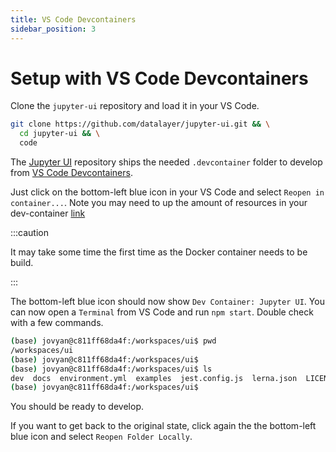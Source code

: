 ```yaml
---
title: VS Code Devcontainers
sidebar_position: 3
---
```


# Setup with VS Code Devcontainers

Clone the `jupyter-ui` repository and load it in your VS Code.

```bash
git clone https://github.com/datalayer/jupyter-ui.git && \
  cd jupyter-ui && \
  code
```

The [Jupyter UI](https://github.com/datalayer/jupyter-ui) repository ships the needed `.devcontainer` folder to develop from [VS Code Devcontainers](https://code.visualstudio.com/docs/devcontainers/containers).

Just click on the bottom-left blue icon in your VS Code and select `Reopen in container...`. Note you may need to up the amount of resources in your dev-container [link](https://github.com/datalayer/jupyter-ui/issues/101)

:::caution

It may take some time the first time as the Docker container needs to be build.

:::

The bottom-left blue icon should now show `Dev Container: Jupyter UI`. You can now open a `Terminal` from VS Code and run `npm start`. Double check with a few commands.

```bash
(base) jovyan@c811ff68da4f:/workspaces/ui$ pwd
/workspaces/ui
(base) jovyan@c811ff68da4f:/workspaces/ui$
(base) jovyan@c811ff68da4f:/workspaces/ui$ ls
dev  docs  environment.yml  examples  jest.config.js  lerna.json  LICENSE  Makefile  node_modules  package.json  packages  prettier.config.js  README.md  typedoc.json  ui.code-workspace  yarn.lock
(base) jovyan@c811ff68da4f:/workspaces/ui$
```

You should be ready to develop.

If you want to get back to the original state, click again the the bottom-left blue icon and select `Reopen Folder Locally`.

